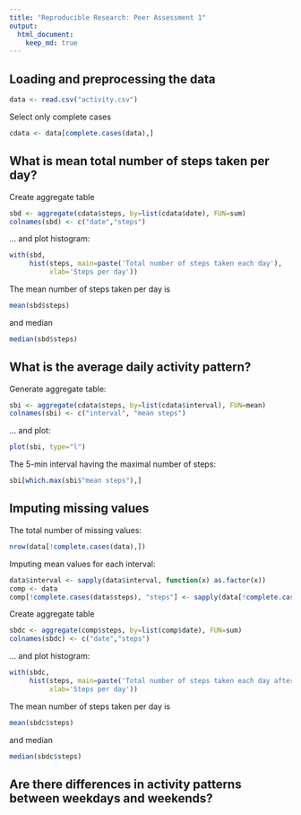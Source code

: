 ```yaml
---
title: "Reproducible Research: Peer Assessment 1"
output: 
  html_document:
    keep_md: true
---
```

## Loading and preprocessing the data
```r
data <- read.csv("activity.csv")
```
Select only complete cases
```r
cdata <- data[complete.cases(data),]
```
## What is mean total number of steps taken per day?
Create aggregate table
```r
sbd <- aggregate(cdata$steps, by=list(cdata$date), FUN=sum)
colnames(sbd) <- c("date","steps")
```
... and plot histogram:
```r
with(sbd, 
     hist(steps, main=paste('Total number of steps taken each day'), 
          xlab='Steps per day'))
```

The mean number of steps taken per day is 
```r
mean(sbd$steps) 
``` 
and median 
```r
median(sbd$steps)
```

## What is the average daily activity pattern?
Generate aggregate table:
```r
sbi <- aggregate(cdata$steps, by=list(cdata$interval), FUN=mean)
colnames(sbi) <- c("interval", "mean steps")
```
... and plot:
```r
plot(sbi, type="l")
```

The 5-min interval having the maximal number of steps: 
```r
sbi[which.max(sbi$"mean steps"),]
```

## Imputing missing values

The total number of missing values:

```r
nrow(data[!complete.cases(data),])
```

Imputing mean values for each interval:

```r
data$interval <- sapply(data$interval, function(x) as.factor(x))
comp <- data
comp[!complete.cases(data$steps), "steps"] <- sapply(data[!complete.cases(data$steps), "interval"], function(x) sbi[x, "mean steps"])
```

Create aggregate table
```r
sbdc <- aggregate(comp$steps, by=list(comp$date), FUN=sum)
colnames(sbdc) <- c("date","steps")
```
... and plot histogram:
```r
with(sbdc, 
     hist(steps, main=paste('Total number of steps taken each day after imputing missing values'), 
          xlab='Steps per day'))
```

The mean number of steps taken per day is 
```r
mean(sbdc$steps) 
``` 
and median 
```r
median(sbdc$steps)
```

## Are there differences in activity patterns between weekdays and weekends?